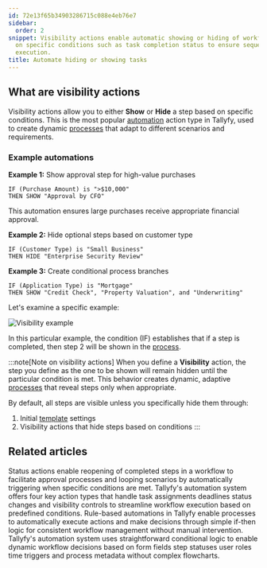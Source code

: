 ```yaml
---
id: 72e13f65b34903286715c088e4eb76e7
sidebar:
  order: 2
snippet: Visibility actions enable automatic showing or hiding of workflow steps based
  on specific conditions such as task completion status to ensure sequential process
  execution.
title: Automate hiding or showing tasks
---
```


## What are visibility actions

Visibility actions allow you to either **Show** or **Hide** a step based on specific conditions. This is the most popular [automation](/products/pro/documenting/templates/automations/) action type in Tallyfy, used to create dynamic [processes](/products/pro/tracking-and-tasks/processes/) that adapt to different scenarios and requirements.

### Example automations

**Example 1:** Show approval step for high-value purchases
```
IF (Purchase Amount) is ">$10,000" 
THEN SHOW "Approval by CFO"
```
This automation ensures large purchases receive appropriate financial approval.

**Example 2:** Hide optional steps based on customer type
```
IF (Customer Type) is "Small Business"
THEN HIDE "Enterprise Security Review"
```

**Example 3:** Create conditional process branches
```
IF (Application Type) is "Mortgage"
THEN SHOW "Credit Check", "Property Valuation", and "Underwriting"
```

Let's examine a specific example:

![Visibility example](https://screenshots.tallyfy.com/tallyfy%2Fpro%2Fdesktop-light-task-completion-example-automations.png)

In this particular example, the condition (IF) establishes that if a step is completed, then step 2 will be shown in the [process](/products/pro/tracking-and-tasks/processes/).

:::note[Note on visibility actions]
When you define a **Visibility** action, the step you define as the one to be shown will remain hidden until the particular condition is met. This behavior creates dynamic, adaptive [processes](/products/pro/tracking-and-tasks/processes/) that reveal steps only when appropriate.

By default, all steps are visible unless you specifically hide them through:
1. Initial [template](/products/pro/documenting/templates/) settings
2. Visibility actions that hide steps based on conditions
:::


## Related articles
<CardGrid>
<LinkTitleCard header="<b>Actions > Automate changing the status of tasks</b>" href="/products/pro/documenting/templates/automations/actions/status-actions/" > Status actions enable reopening of completed steps in a workflow to facilitate approval processes and looping scenarios by automatically triggering when specific conditions are met. </LinkTitleCard>
<LinkTitleCard header="<b>Automations > Actions</b>" href="/products/pro/documenting/templates/automations/actions/" > Tallyfy's automation system offers four key action types that handle task assignments deadlines status changes and visibility controls to streamline workflow execution based on predefined conditions. </LinkTitleCard>
<LinkTitleCard header="<b>Templates > Automations</b>" href="/products/pro/documenting/templates/automations/" > Rule-based automations in Tallyfy enable processes to automatically execute actions and make decisions through simple if-then logic for consistent workflow management without manual intervention. </LinkTitleCard>
<LinkTitleCard header="<b>Automations > Conditionals</b>" href="/products/pro/documenting/templates/automations/conditionals/" > Tallyfy's automation system uses straightforward conditional logic to enable dynamic workflow decisions based on form fields step statuses user roles time triggers and process metadata without complex flowcharts. </LinkTitleCard>
</CardGrid>